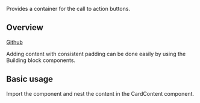 
<Meta of={CardActionsStories} />

<Title>CardActions</Title>

<Subtitle>Provides a container for the call to action buttons.</Subtitle>

<Canvas of={CardActionsStories.Demo} />

## Overview

[Github](https://github.com/recondesigns/be-ubiquitous/tree/main/src/components/Card/CardActions)

Adding content with consistent padding can be done easily by using the Building block components.

## Basic usage

Import the component and nest the content in the CardContent component.

```js
import { Card, CardActions, Button } from "ubiq-ui"
</Card>
```

<Canvas of={CardActionsStories.Default} sourceState="shown" />
